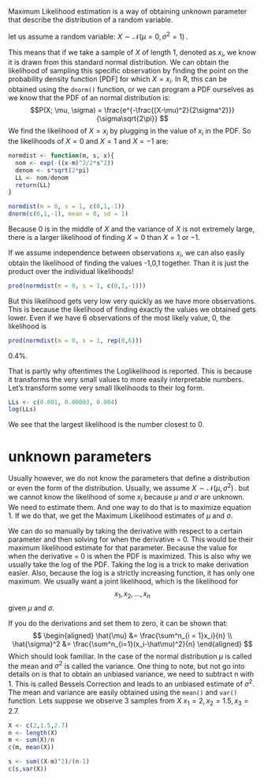 Maximum Likelihood estimation is a way of obtaining unknown parameter that describe the distribution of a random variable.

let us assume a random variable:
$X \sim \mathcal{N}(\mu = 0,\,\sigma^{2} = 1)\,.$

This means that if we take a sample of $X$ of length 1, denoted as $x_i$, we know it is drawn from this standard normal distribution. We can obtain the likelihood of sampling this specific observation by finding the point on the probability density function [PDF] for which $X = x_i$. In R, this can be obtained using the `dnorm()` function, or we can program a PDF ourselves as we know that the PDF of an normal distribution is:
$$P(X; \mu, \sigma) = \frac{e^{-\frac{(X-\mu)^2}{2\sigma^2}}}{\sigma\sqrt{2\pi}} $$
We find the likelihood of $X = x_i$ by plugging in the value of $x_i$ in the PDF.
So the likelihoods of $X = 0$ and $X = 1$ and $X = -1$ are:
```r
normdist <- function(m, s, x){
  nom <- exp(-((x-m)^2/2*s^2))
  denom <- s*sqrt(2*pi)
  LL <- nom/denom
  return(LL)
}

normdist(m = 0, s = 1, c(0,1,-1))
dnorm(c(0,1,-1), mean = 0, sd = 1)
```
Because 0 is in the middle of $X$ and the variance of $X$ is not extremely large, there is a larger likelihood of finding $X = 0$ than $X = 1$ or $-1$.

If we assume independence between observations $x_i$, we can also easily obtain the likelihood of finding the values -1,0,1 together. Than it is just the product over the individual likelihoods!
```r
prod(normdist(m = 0, s = 1, c(0,1,-1)))
```
But this likelihood gets very low very quickly as we have more observations. This is because the likelihood of finding éxactly the values we obtained gets lower. Even if we have 6 observations of the most likely value, 0, the likelihood is
```r
prod(normdist(m = 0, s = 1, rep(0,6)))
```
0.4%.

That is partly why oftentimes the Loglikelihood is reported. This is because it transforms the very small values to more easily interpretable numbers. Let's transform some very small likelihoods to their log form.
```r
LLs <- c(0.001, 0.00003, 0.004)
log(LLs)
```
We see that the largest likelihood is the number closest to 0.

# unknown parameters
Usually however, we do not know the parameters that define a distribution or even the form of the distribution. Usually, we assume $X \sim \mathcal{N}(\mu,\,\sigma^{2})\,.$ but we cannot know the likelihood of some $x_i$ because $\mu$ and $\sigma$ are unknown. We need to estimate them. And one way to do that is to maximize equation 1. If we do that, we get the Maximum Likelihood estimates of $\mu$ and $\sigma$. 

We can do so manually by taking the derivative with respect to a certain parameter and then solving for when the derivative = 0. This would be their maximum likelihood estimate for that parameter. Because the value for when the derivative = 0 is when the PDF is maximized. This is also why we usually take the log of the PDF. Taking the log is a trick to make derivation easier. Also, because the log is a strictly increasing function, it has only one maximum. We usually want a joint likelihood, which is the likelihood for $$x_1, x_2, ... , x_n$$ given $\mu$ and $\sigma$. 

If you do the derivations and set them to zero, it can be shown that:
$$
\begin{aligned}
  \hat{\mu} &= \frac{\sum^n_{i = 1}x_i}{n} \\
  \hat{\sigma}^2 &= \frac{\sum^n_{i=1}(x_i-\hat\mu)^2}{n}
\end{aligned}
$$
Which should look familiar. In the case of the normal distribution $\mu$ is called the mean and $\sigma^2$ is called the variance. One thing to note, but not go into details on is that to obtain an unbiased variance, we need to subtract n with 1. This is called Bessels Correction and leads to an unbiased estimate of $\sigma^2$. The mean and variance are easily obtained using the `mean()` and `var()` function. Lets suppose we observe 3 samples from $X$ $x_1 = 2, x_2 = 1.5, x_3 = 2.7$.
```r
X <- c(2,1.5,2.7)
n <- length(X)
m <- sum(X)/n
c(m, mean(X))

s <- sum((X-m)^2)/(n-1)
c(s,var(X))



```







